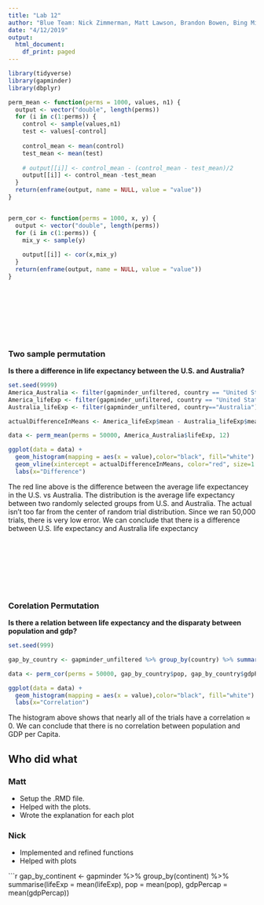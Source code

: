 ```yaml
---
title: "Lab 12"
author: "Blue Team: Nick Zimmerman, Matt Lawson, Brandon Bowen, Bing Mitchel "
date: "4/12/2019"
output:
  html_document:
    df_print: paged
---
```




```r
library(tidyverse)
library(gapminder)
library(dbplyr)
```



```r
perm_mean <- function(perms = 1000, values, n1) {
  output <- vector("double", length(perms))
  for (i in c(1:perms)) {
    control <- sample(values,n1)
    test <- values[-control]
    
    control_mean <- mean(control)
    test_mean <- mean(test)
    
    # output[[i]] <- control_mean - (control_mean - test_mean)/2 
    output[[i]] <- control_mean -test_mean
  }
  return(enframe(output, name = NULL, value = "value"))
}


perm_cor <- function(perms = 1000, x, y) {
  output <- vector("double", length(perms))
  for (i in c(1:perms)) {
    mix_y <- sample(y)
    
    output[[i]] <- cor(x,mix_y)
  }
  return(enframe(output, name = NULL, value = "value"))
}
```

<br></br>
<br></br>
<br></br>

### Two sample permutation

__Is there a difference in life expectancy between the U.S. and Australia?__

```r
set.seed(9999)
America_Australia <- filter(gapminder_unfiltered, country == "United States" | country == "Australia")
America_lifeExp <- filter(gapminder_unfiltered, country == "United States") %>% summarise(mean = mean(lifeExp))
Australia_lifeExp <- filter(gapminder_unfiltered, country=="Australia") %>% summarise(mean=mean(lifeExp))

actualDifferenceInMeans <- America_lifeExp$mean - Australia_lifeExp$mean

data <- perm_mean(perms = 50000, America_Australia$lifeExp, 12)

ggplot(data = data) +
  geom_histogram(mapping = aes(x = value),color="black", fill="white") +
  geom_vline(xintercept = actualDifferenceInMeans, color="red", size=1.25) + 
  labs(x="Difference")


```

The red line above is the difference between the average life expectancey in the U.S. vs Australia. The distribution is the average life expectancy between two randomly selected groups from U.S. and Australia. The actual isn't too far from the center of random trial distribution. Since we ran 50,000 trials, there is very low error. We can conclude that there is a difference between U.S. life expectancy and Australia life expectancy

<br></br>
<br></br>
<br></br>

### Corelation Permutation

__Is there a relation between life expectancy and the disparaty between population and gdp?__

```r
set.seed(999)

gap_by_country <- gapminder_unfiltered %>% group_by(country) %>% summarise(lifeExp = mean(lifeExp), pop = mean(pop), gdpPercap = mean(gdpPercap))

data <- perm_cor(perms = 50000, gap_by_country$pop, gap_by_country$gdpPercap)

ggplot(data = data) +
  geom_histogram(mapping = aes(x = value),color="black", fill="white") + 
  labs(x="Correlation")

```

The histogram above shows that nearly all of the trials have a correlation $\approx$ 0. We can conclude that there is no correlation between population and GDP per Capita.



## Who did what

### Matt
  - Setup the .RMD file.
  - Helped with the plots.
  - Wrote the explanation for each plot
  

### Nick
  - Implemented and refined functions
  - Helped with plots


```r

gap_by_continent <- gapminder %>% group_by(continent) %>% summarise(lifeExp = mean(lifeExp), pop = mean(pop), gdpPercap = mean(gdpPercap))

